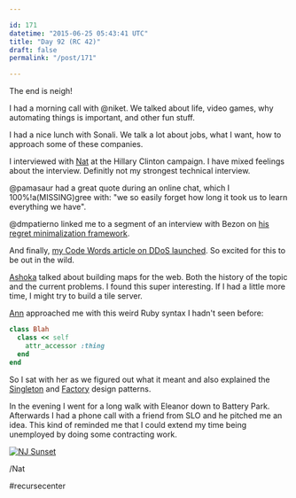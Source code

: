 ```yaml
---

id: 171
datetime: "2015-06-25 05:43:41 UTC"
title: "Day 92 (RC 42)"
draft: false
permalink: "/post/171"

---
```


The end is neigh! 

I had a morning call with @niket. We talked about life, video games, why automating things is important, and other fun stuff.

I had a nice lunch with Sonali. We talk a lot about jobs, what I want, how to approach some of these companies.

I interviewed with [Nat](http://www.natthew.org/) at the Hillary Clinton campaign. I have mixed feelings about the interview. Definitly not my strongest technical interview.

@pamasaur had a great quote during an online chat, which I 100%!a(MISSING)gree with: "we so easily forget how long it took us to learn everything we have". 

@dmpatierno linked me to a segment of an interview with Bezon on [his regret minimalization framework](https://youtu.be/jwG_qR6XmDQ).

And finally, [my Code Words article on DDoS launched](https://codewords.recurse.com/issues/three/ddos-and-you). So excited for this to be out in the wild.

[Ashoka](https://twitter.com/ashokafinley) talked about building maps for the web. Both the history of the topic and the current problems. I found this super interesting. If I had a little more time, I might try to build a tile server.

[Ann](https://twitter.com/anyharder) approached me with this weird Ruby syntax I hadn't seen before:

```ruby
class Blah
  class << self
    attr_accessor :thing
  end
end
```

So I sat with her as we figured out what it meant and also explained the [Singleton](https://en.wikipedia.org/wiki/Singleton_pattern) and [Factory](https://en.wikipedia.org/wiki/Factory_method_pattern) design patterns. 

In the evening I went for a long walk with Eleanor down to Battery Park. Afterwards I had a phone call with a friend from SLO and he pitched me an idea. This kind of reminded me that I could extend my time being unemployed by doing some contracting work.

<a href="https://www.flickr.com/photos/icco/19137985455" title="NJ Sunset by Nat Welch, on Flickr"><img src="https://c1.staticflickr.com/1/549/19137985455_1facefccfd_b.jpg" alt="NJ Sunset"></img></a>

/Nat

#recursecenter

